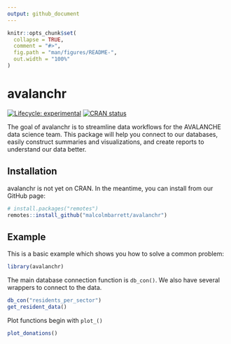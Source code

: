 ```yaml
---
output: github_document
---
```


<!-- README.md is generated from README.Rmd. Please edit that file -->

```r
knitr::opts_chunk$set(
  collapse = TRUE,
  comment = "#>",
  fig.path = "man/figures/README-",
  out.width = "100%"
)
```

# avalanchr

<!-- badges: start -->
[![Lifecycle: experimental](https://img.shields.io/badge/lifecycle-experimental-orange.svg)](https://www.tidyverse.org/lifecycle/#experimental)
[![CRAN status](https://www.r-pkg.org/badges/version/avalanchr)](https://CRAN.R-project.org/package=avalanchr)
<!-- badges: end -->


The goal of avalanchr is to streamline data workflows for the AVALANCHE data science team. This package will help you connect to our databases, easily construct summaries and visualizations, and create reports to understand our data better.

## Installation

avalanchr is not yet on CRAN. In the meantime, you can install from our GitHub page:

``` r
# install.packages("remotes")
remotes::install_github("malcolmbarrett/avalanchr")
```

## Example

This is a basic example which shows you how to solve a common problem:

```r
library(avalanchr)
```

The main database connection function is `db_con()`. We also have several wrappers to connect to the data.

```r
db_con("residents_per_sector")
get_resident_data()
```

Plot functions begin with `plot_()`

```r
plot_donations()
```
